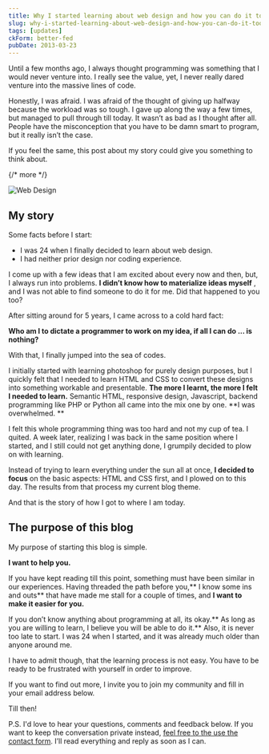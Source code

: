 ```yaml
---
title: Why I started learning about web design and how you can do it too
slug: why-i-started-learning-about-web-design-and-how-you-can-do-it-too
tags: [updates]
ckForm: better-fed
pubDate: 2013-03-23
---
```


Until a few months ago, I always thought programming was something that I would never venture into. I really see the value, yet, I never really dared venture into the massive lines of code.

Honestly, I was afraid. I was afraid of the thought of giving up halfway because the workload was so tough. I gave up along the way a few times, but managed to pull through till today. It wasn’t as bad as I thought after all. People have the misconception that you have to be damn smart to program, but it really isn’t the case.

If you feel the same, this post about my story could give you something to think about.

{/* more */}

<Image src='/images/2013/03/Web-Design.jpg' alt='Web Design' />

## My story

Some facts before I start:

- I was 24 when I finally decided to learn about web design.
- I had neither prior design nor coding experience.

I come up with a few ideas that I am excited about every now and then, but, I always run into problems. **I didn’t know how to materialize ideas myself** , and I was not able to find someone to do it for me. Did that happened to you too?

After sitting around for 5 years, I came across to a cold hard fact:

**Who am I to dictate a programmer to work on my idea, if all I can do ... is nothing?**

With that, I finally jumped into the sea of codes.

I initially started with learning photoshop for purely design purposes, but I quickly felt that I needed to learn HTML and CSS to convert these designs into something workable and presentable. **The more I learnt, the more I felt I needed to learn.** Semantic HTML, responsive design, Javascript, backend programming like PHP or Python all came into the mix one by one. **I was overwhelmed. **

I felt this whole programming thing was too hard and not my cup of tea. I quited. A week later, realizing I was back in the same position where I started, and I still could not get anything done, I grumpily decided to plow on with learning.

Instead of trying to learn everything under the sun all at once, **I decided to focus** on the basic aspects: HTML and CSS first, and I plowed on to this day. The results from that process my current blog theme.

And that is the story of how I got to where I am today.

## The purpose of this blog

My purpose of starting this blog is simple.

**I want to help you.**

If you have kept reading till this point, something must have been similar in our experiences. Having threaded the path before you,** I know some ins and outs** that have made me stall for a couple of times, and **I want to make it easier for you.**

If you don’t know anything about programming at all, its okay.** As long as you are willing to learn, I believe you will be able to do it.** Also, it is never too late to start. I was 24 when I started, and it was already much older than anyone around me.

I have to admit though, that the learning process is not easy. You have to be ready to be frustrated with yourself in order to improve.

If you want to find out more, I invite you to join my community and fill in your email address below.

Till then!

P.S. I'd love to hear your questions, comments and feedback below. If you want to keep the conversation private instead, <a href="/contact/">feel free to the use the contact form</a>. I’ll read everything and reply as soon as I can.

